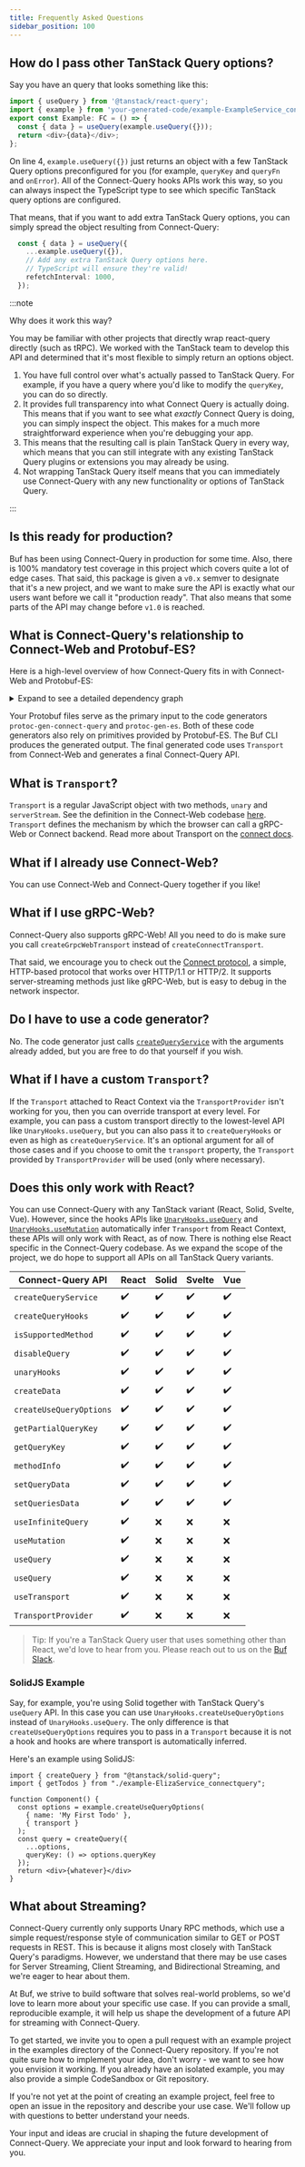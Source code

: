 ```yaml
---
title: Frequently Asked Questions
sidebar_position: 100
---
```


## How do I pass other TanStack Query options?

Say you have an query that looks something like this:

```ts
import { useQuery } from '@tanstack/react-query';
import { example } from 'your-generated-code/example-ExampleService_connectquery';
export const Example: FC = () => {
  const { data } = useQuery(example.useQuery({}));
  return <div>{data}</div>;
};
```

On line 4, `example.useQuery({})` just returns an object with a few TanStack Query options preconfigured for you (for example, `queryKey` and `queryFn` and `onError`).  All of the Connect-Query hooks APIs work this way, so you can always inspect the TypeScript type to see which specific TanStack query options are configured.

That means, that if you want to add extra TanStack Query options, you can simply spread the object resulting from Connect-Query:

```ts
  const { data } = useQuery({
    ...example.useQuery({}),
    // Add any extra TanStack Query options here.
    // TypeScript will ensure they're valid!
    refetchInterval: 1000,
  });
```

:::note

Why does it work this way?

You may be familiar with other projects that directly wrap react-query directly (such as tRPC).  We worked with the TanStack team to develop this API and determined that it's most flexible to simply return an options object.

1. You have full control over what's actually passed to TanStack Query.  For example, if you have a query where you'd like to modify the `queryKey`, you can do so directly.
1. It provides full transparency into what Connect Query is actually doing.  This means that if you want to see what _exactly_ Connect Query is doing, you can simply inspect the object.  This makes for a much more straightforward experience when you're debugging your app.
1. This means that the resulting call is plain TanStack Query in every way, which means that you can still integrate with any existing TanStack Query plugins or extensions you may already be using.
1. Not wrapping TanStack Query itself means that you can immediately use Connect-Query with any new functionality or options of TanStack Query.

:::

## Is this ready for production?

Buf has been using Connect-Query in production for some time.  Also, there is 100% mandatory test coverage in this project which covers quite a lot of edge cases.  That said, this package is given a `v0.x` semver to designate that it's a new project, and we want to make sure the API is exactly what our users want before we call it "production ready".  That also means that some parts of the API may change before `v1.0` is reached.

## What is Connect-Query's relationship to Connect-Web and Protobuf-ES?

Here is a high-level overview of how Connect-Query fits in with Connect-Web and Protobuf-ES:

<details>
<summary>Expand to see a detailed dependency graph</summary>

![connect-query Dependency Graph](./connect-query_dependency_graph.png)

</details>

Your Protobuf files serve as the primary input to the code generators `protoc-gen-connect-query` and `protoc-gen-es`.  Both of these code generators also rely on primitives provided by Protobuf-ES.  The Buf CLI produces the generated output.  The final generated code uses `Transport` from Connect-Web and generates a final Connect-Query API.

## What is `Transport`?

`Transport` is a regular JavaScript object with two methods, `unary` and `serverStream`.  See the definition in the Connect-Web codebase [here](https://github.com/connectrpc/connect-es/blob/main/packages/connect-web/src/transport.ts). `Transport` defines the mechanism by which the browser can call a gRPC-Web or Connect backend.  Read more about Transport on the [connect docs](https://connectrpc.com/docs/web/choosing-a-protocol).

## What if I already use Connect-Web?

You can use Connect-Web and Connect-Query together if you like!

## What if I use gRPC-Web?

Connect-Query also supports gRPC-Web!  All you need to do is make sure you call `createGrpcWebTransport` instead of `createConnectTransport`.

That said, we encourage you to check out the [Connect protocol](https://connectrpc.com/docs/protocol/), a simple, HTTP-based protocol that works over HTTP/1.1 or HTTP/2. It supports server-streaming methods just like gRPC-Web, but is easy to debug in the network inspector.

## Do I have to use a code generator?

No.  The code generator just calls [`createQueryService`](#createqueryservice) with the arguments already added, but you are free to do that yourself if you wish.

## What if I have a custom `Transport`?

If the `Transport` attached to React Context via the `TransportProvider` isn't working for you, then you can override transport at every level.  For example, you can pass a custom transport directly to the lowest-level API like `UnaryHooks.useQuery`, but you can also pass it to `createQueryHooks` or even as high as `createQueryService`.  It's an optional argument for all of those cases and if you choose to omit the `transport` property, the `Transport` provided by `TransportProvider` will be used (only where necessary).

## Does this only work with React?

You can use Connect-Query with any TanStack variant (React, Solid, Svelte, Vue).  However, since the hooks APIs like [`UnaryHooks.useQuery`](#unaryhooksusequery) and [`UnaryHooks.useMutation`](#unaryhooksusemutation) automatically infer `Transport` from React Context, these APIs will only work with React, as of now.  There is nothing else React specific in the Connect-Query codebase.  As we expand the scope of the project, we do hope to support all APIs on all TanStack Query variants.

| Connect-Query API       | React              | Solid              | Svelte             | Vue             |
| ----------------------- | ------------------ | ------------------ | ------------------ | ------------------ |
| `createQueryService`    | :heavy_check_mark: | :heavy_check_mark: | :heavy_check_mark: | :heavy_check_mark: |
| `createQueryHooks`      | :heavy_check_mark: | :heavy_check_mark: | :heavy_check_mark: | :heavy_check_mark: |
| `isSupportedMethod`     | :heavy_check_mark: | :heavy_check_mark: | :heavy_check_mark: | :heavy_check_mark: |
| `disableQuery`          | :heavy_check_mark: | :heavy_check_mark: | :heavy_check_mark: | :heavy_check_mark: |
| `unaryHooks`            | :heavy_check_mark: | :heavy_check_mark: | :heavy_check_mark: | :heavy_check_mark: |
| `createData`            | :heavy_check_mark: | :heavy_check_mark: | :heavy_check_mark: | :heavy_check_mark: |
| `createUseQueryOptions` | :heavy_check_mark: | :heavy_check_mark: | :heavy_check_mark: | :heavy_check_mark: |
| `getPartialQueryKey`    | :heavy_check_mark: | :heavy_check_mark: | :heavy_check_mark: | :heavy_check_mark: |
| `getQueryKey`           | :heavy_check_mark: | :heavy_check_mark: | :heavy_check_mark: | :heavy_check_mark: |
| `methodInfo`            | :heavy_check_mark: | :heavy_check_mark: | :heavy_check_mark: | :heavy_check_mark: |
| `setQueryData`          | :heavy_check_mark: | :heavy_check_mark: | :heavy_check_mark: | :heavy_check_mark: |
| `setQueriesData`        | :heavy_check_mark: | :heavy_check_mark: | :heavy_check_mark: | :heavy_check_mark: |
| `useInfiniteQuery`      | :heavy_check_mark: | :x:                | :x:                | :x:                |
| `useMutation`           | :heavy_check_mark: | :x:                | :x:                | :x:                |
| `useQuery`              | :heavy_check_mark: | :x:                | :x:                | :x:                |
| `useQuery`              | :heavy_check_mark: | :x:                | :x:                | :x:                |
| `useTransport`          | :heavy_check_mark: | :x:                | :x:                | :x:                |
| `TransportProvider`     | :heavy_check_mark: | :x:                | :x:                | :x:                |

> Tip: If you're a TanStack Query user that uses something other than React, we'd love to hear from you.  Please reach out to us on the [Buf Slack](https://buf.build/links/slack).

### SolidJS Example

Say, for example, you're using Solid together with TanStack Query's `useQuery` API.  In this case you can use `UnaryHooks.createUseQueryOptions` instead of `UnaryHooks.useQuery`.  The only difference is that `createUseQueryOptions` requires you to pass in a `Transport` because it is not a hook and hooks are where transport is automatically inferred.

Here's an example using SolidJS:

```tsx
import { createQuery } from "@tanstack/solid-query";
import { getTodos } from "./example-ElizaService_connectquery";

function Component() {
  const options = example.createUseQueryOptions(
    { name: 'My First Todo' },
    { transport }
  );
  const query = createQuery({
    ...options,
    queryKey: () => options.queryKey
  });
  return <div>{whatever}</div>
}
```

## What about Streaming?

Connect-Query currently only supports Unary RPC methods, which use a simple request/response style of communication similar to GET or POST requests in REST. This is because it aligns most closely with TanStack Query's paradigms. However, we understand that there may be use cases for Server Streaming, Client Streaming, and Bidirectional Streaming, and we're eager to hear about them.

At Buf, we strive to build software that solves real-world problems, so we'd love to learn more about your specific use case. If you can provide a small, reproducible example, it will help us shape the development of a future API for streaming with Connect-Query.

To get started, we invite you to open a pull request with an example project in the examples directory of the Connect-Query repository. If you're not quite sure how to implement your idea, don't worry - we want to see how you envision it working. If you already have an isolated example, you may also provide a simple CodeSandbox or Git repository.

If you're not yet at the point of creating an example project, feel free to open an issue in the repository and describe your use case. We'll follow up with questions to better understand your needs.

Your input and ideas are crucial in shaping the future development of Connect-Query.  We appreciate your input and look forward to hearing from you.
